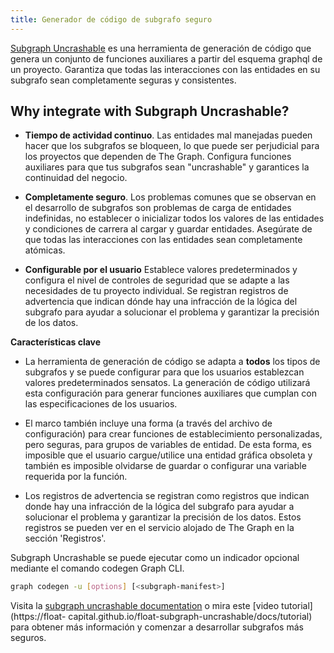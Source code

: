 ```yaml
---
title: Generador de código de subgrafo seguro
---
```


[Subgraph Uncrashable](https://float-capital.github.io/float-subgraph-uncrashable/) es una herramienta de generación de código que genera un conjunto de funciones auxiliares a partir del esquema graphql de un proyecto. Garantiza que todas las interacciones con las entidades en su subgrafo sean completamente seguras y consistentes.

## Why integrate with Subgraph Uncrashable?

- **Tiempo de actividad continuo**. Las entidades mal manejadas pueden hacer que los subgrafos se bloqueen, lo que puede ser perjudicial para los proyectos que dependen de The Graph. Configura funciones auxiliares para que tus subgrafos sean "uncrashable" y garantices la continuidad del negocio.

- **Completamente seguro**. Los problemas comunes que se observan en el desarrollo de subgrafos son problemas de carga de entidades indefinidas, no establecer o inicializar todos los valores de las entidades y condiciones de carrera al cargar y guardar entidades. Asegúrate de que todas las interacciones con las entidades sean completamente atómicas.

- **Configurable por el usuario** Establece valores predeterminados y configura el nivel de controles de seguridad que se adapte a las necesidades de tu proyecto individual. Se registran registros de advertencia que indican dónde hay una infracción de la lógica del subgrafo para ayudar a solucionar el problema y garantizar la precisión de los datos.

**Características clave**

- La herramienta de generación de código se adapta a **todos** los tipos de subgrafos y se puede configurar para que los usuarios establezcan valores predeterminados sensatos. La generación de código utilizará esta configuración para generar funciones auxiliares que cumplan con las especificaciones de los usuarios.

- El marco también incluye una forma (a través del archivo de configuración) para crear funciones de establecimiento personalizadas, pero seguras, para grupos de variables de entidad. De esta forma, es imposible que el usuario cargue/utilice una entidad gráfica obsoleta y también es imposible olvidarse de guardar o configurar una variable requerida por la función.

- Los registros de advertencia se registran como registros que indican donde hay una infracción de la lógica del subgrafo para ayudar a solucionar el problema y garantizar la precisión de los datos. Estos registros se pueden ver en el servicio alojado de The Graph en la sección 'Registros'.

Subgraph Uncrashable se puede ejecutar como un indicador opcional mediante el comando codegen Graph CLI.

```sh
graph codegen -u [options] [<subgraph-manifest>]
```

Visita la [subgraph uncrashable documentation](https://float-capital.github.io/float-subgraph-uncrashable/docs/) o mira este [video tutorial](https://float- capital.github.io/float-subgraph-uncrashable/docs/tutorial) para obtener más información y comenzar a desarrollar subgrafos más seguros.
